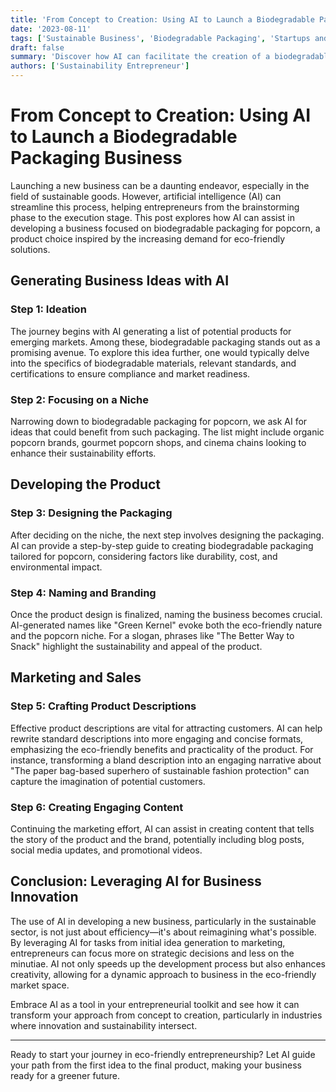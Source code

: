 ```yaml
---
title: 'From Concept to Creation: Using AI to Launch a Biodegradable Packaging Business'
date: '2023-08-11'
tags: ['Sustainable Business', 'Biodegradable Packaging', 'Startups and Entrepreneurship', 'AI and Technology']
draft: false
summary: 'Discover how AI can facilitate the creation of a biodegradable packaging business, from generating initial product ideas to crafting engaging product descriptions.'
authors: ['Sustainability Entrepreneur']
---
```


# From Concept to Creation: Using AI to Launch a Biodegradable Packaging Business

Launching a new business can be a daunting endeavor, especially in the field of sustainable goods. However, artificial intelligence (AI) can streamline this process, helping entrepreneurs from the brainstorming phase to the execution stage. This post explores how AI can assist in developing a business focused on biodegradable packaging for popcorn, a product choice inspired by the increasing demand for eco-friendly solutions.

## Generating Business Ideas with AI

### Step 1: Ideation
The journey begins with AI generating a list of potential products for emerging markets. Among these, biodegradable packaging stands out as a promising avenue. To explore this idea further, one would typically delve into the specifics of biodegradable materials, relevant standards, and certifications to ensure compliance and market readiness.

### Step 2: Focusing on a Niche
Narrowing down to biodegradable packaging for popcorn, we ask AI for ideas that could benefit from such packaging. The list might include organic popcorn brands, gourmet popcorn shops, and cinema chains looking to enhance their sustainability efforts.

## Developing the Product

### Step 3: Designing the Packaging
After deciding on the niche, the next step involves designing the packaging. AI can provide a step-by-step guide to creating biodegradable packaging tailored for popcorn, considering factors like durability, cost, and environmental impact.

### Step 4: Naming and Branding
Once the product design is finalized, naming the business becomes crucial. AI-generated names like "Green Kernel" evoke both the eco-friendly nature and the popcorn niche. For a slogan, phrases like "The Better Way to Snack" highlight the sustainability and appeal of the product.

## Marketing and Sales

### Step 5: Crafting Product Descriptions
Effective product descriptions are vital for attracting customers. AI can help rewrite standard descriptions into more engaging and concise formats, emphasizing the eco-friendly benefits and practicality of the product. For instance, transforming a bland description into an engaging narrative about "The paper bag-based superhero of sustainable fashion protection" can capture the imagination of potential customers.

### Step 6: Creating Engaging Content
Continuing the marketing effort, AI can assist in creating content that tells the story of the product and the brand, potentially including blog posts, social media updates, and promotional videos.

## Conclusion: Leveraging AI for Business Innovation

The use of AI in developing a new business, particularly in the sustainable sector, is not just about efficiency—it's about reimagining what's possible. By leveraging AI for tasks from initial idea generation to marketing, entrepreneurs can focus more on strategic decisions and less on the minutiae. AI not only speeds up the development process but also enhances creativity, allowing for a dynamic approach to business in the eco-friendly market space.

Embrace AI as a tool in your entrepreneurial toolkit and see how it can transform your approach from concept to creation, particularly in industries where innovation and sustainability intersect.

---

Ready to start your journey in eco-friendly entrepreneurship? Let AI guide your path from the first idea to the final product, making your business ready for a greener future.
